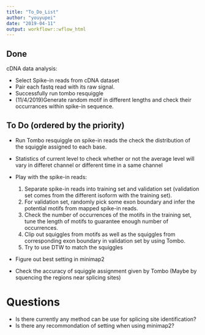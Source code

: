 ```yaml
---
title: "To_Do_List"
author: "youyupei"
date: "2019-04-11"
output: workflowr::wflow_html
---
```


## Done

cDNA data analysis:

  * Select Spike-in reads from cDNA dataset
  * Pair each fastq read with its raw signal.
  * Successfully run tombo resquiggle
  * (11/4/2019)Generate random motif in different lengths and check their occurrances within spike-in sequence.


## To Do (ordered by the priority)


* Run Tombo resquiggle on spike-in reads the check the distribution of the squiggle assigned to each base.

* Statistics of current level to check whether or not the average level will vary in differet channel or different time in a same channel

* Play with the spike-in reads: 

	1. Separate spike-in reads into training set and validation set (validation set comes from the different isoform with the training set).
	2. For validation set, randomly pick some exon boundary and infer the potential motifs from mapped spike-in reads.
	3. Check the number of occurrences of the motifs in the training set, tune the length of motifs to guarantee enough number of occurrences. 
	4. Clip out squiggles from motifs as well as the squiggles from corresponding exon boundary in validation set by using Tombo.
	6. Try to use DTW to match the squiggles

* Figure out best setting in minimap2

* Check the accuracy of squiggle assignment given by Tombo (Maybe by squencing the regions near splicing sites)

# Questions

* Is there currently any method can be use for splicing site identification?
* Is there any recommondation of setting when using minimap2?

